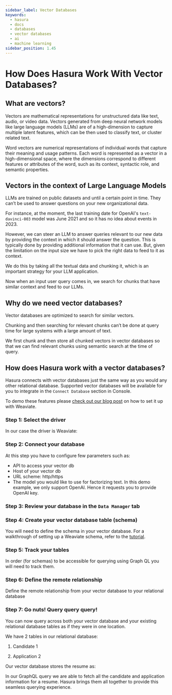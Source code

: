 ```yaml
---
sidebar_label: Vector Databases
keywords:
  - hasura
  - docs
  - databases
  - vector databases
  - ai
  - machine learning
sidebar_position: 1.45
---
```



# How Does Hasura Work With Vector Databases?

## What are vectors?

Vectors are mathematical representations for unstructured data like text, audio, or video data. Vectors generated from
deep neural network models like large language models (LLMs) are of a high-dimension to capture multiple latent
features, which can be then used to classify text, or cluster related text.

Word vectors are numerical representations of individual words that capture their meaning and usage patterns. Each word
is represented as a vector in a high-dimensional space, where the dimensions correspond to different features or
attributes of the word, such as its context, syntactic role, and semantic properties.

## Vectors in the context of Large Language Models

LLMs are trained on public datasets and until a certain point in time. They can’t be used to answer
questions on your new organizational data.

For instance, at the moment, the last training date for OpenAI's `text-davinci-003` model was June 2021 and so it has
no idea about events in 2023.

However, we can steer an LLM to answer queries relevant to our new data by providing the context in which it should
answer the question. This is typically done by providing additional information that it can use. But, given the
limitation on the input size we have to pick the right data to feed to it as context.

We do this by taking all the textual data and chunking it, which is an important strategy for your LLM application.

Now when an input user query comes in, we search for chunks that have similar context and feed to our LLMs.

## Why do we need vector databases?

Vector databases are optimized to search for similar vectors.

Chunking and then searching for relevant chunks can’t be done at query time for large systems with a large amount of
text.

We first chunk and then store all chunked vectors in vector databases so that we can find relevant chunks using semantic
search at the time of query.

## How does Hasura work with a vector databases?

Hasura connects with vector databases just the same way as you would any other relational database. Supported vector
databases will be available for you to integrate in the `Connect Database` section in Console.

To demo these features please [check out our blog post](https://hasura.io/blog/hasura-brings-the-power-of-generative-ai-to-your-data/)
on how to set it up with Weaviate.

### Step 1: Select the driver

In our case the driver is Weaviate:

<Thumbnail src="/img/databases/vector-dbs/vector-db-connect-db.png" alt="Add database source" width="700px" />

### Step 2: Connect your database

At this step you have to configure few parameters such as:

- API to access your vector db
- Host of your vector db
- URL scheme: http/https
- The model you would like to use for factorizing text. In this demo example, we only support OpenAI. Hence it
  requests you to provide OpenAI key.

<Thumbnail src="/img/databases/vector-dbs/connect-weaveate-database.png" alt="Connect Weaviate database" width="1000px" />

### Step 3: Review your database in the `Data Manager` tab

<Thumbnail src="/img/databases/vector-dbs/data-manager-tab.png" alt="Data manager tab" width="1000px" />

### Step 4: Create your vector database table (schema)

You will need to define the schema in your vector database. For a walkthrough of setting up a Weaviate schema, refer
to the [tutorial](https://weaviate.io/developers/weaviate/configuration/schema-configuration).

### Step 5:  Track your tables

In order (for schemas) to be accessible for querying using Graph QL you will need to track them.

<Thumbnail src="/img/databases/vector-dbs/track-tables.png" alt="Connect Weaviate database" width="1000px" />


### Step 6: Define the remote relationship

Define the remote relationship from your vector database to your relational database

<Thumbnail src="/img/databases/vector-dbs/define-remote-relationship.png" alt="Define remote relationship"
           width="1000px" />


### Step 7: Go nuts! Query query query!

You can now query across both your vector database and your existing relational database tables as if they were in
one location.

We have 2 tables in our relational database:

1. Candidate 1

<Thumbnail src="/img/databases/vector-dbs/candidate.png" alt="Candidate 1 table" width="425px" />

2. Application 2

<Thumbnail src="/img/databases/vector-dbs/application.png" alt="Application 2 table" width="700px" />

Our vector database stores the resume as:

<Thumbnail src="/img/databases/vector-dbs/resume-store.png" alt="Resume store" width="1000px" />

In our GraphQL query we are able to fetch all the candidate and application information for a resume. Hasura brings
them all together to provide this seamless querying experience.

<Thumbnail src="/img/databases/vector-dbs/execute-query.png" alt="Execute query" width="1000px" />




